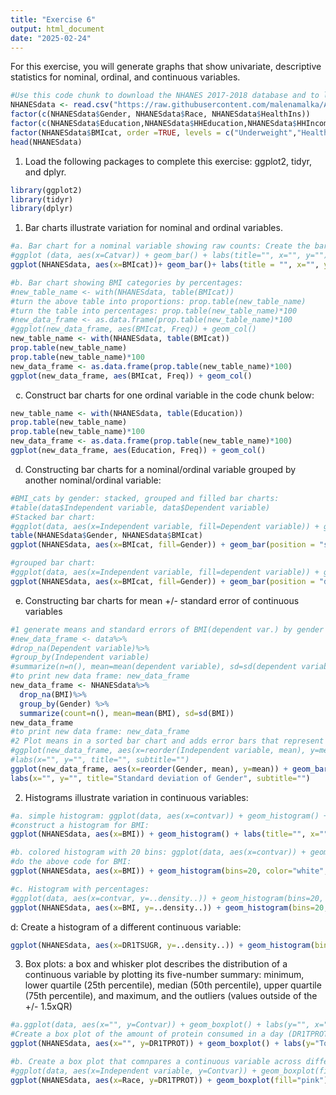 ```yaml
---
title: "Exercise 6"
output: html_document
date: "2025-02-24"
---
```


For this exercise, you will generate graphs that show univariate, descriptive statistics for nominal, ordinal, and continuous variables.
```r
#Use this code chunk to download the NHANES 2017-2018 database and to label the nominal and ordinal variables as factor variables (if necessary):
NHANESdata <- read.csv("https://raw.githubusercontent.com/malenamalka/ANTH241-SP25/refs/heads/main/data/NHANES2017-28")
factor(c(NHANESdata$Gender, NHANESdata$Race, NHANESdata$HealthIns))
factor(c(NHANESdata$Education,NHANESdata$HHEducation,NHANESdata$HHIncome,NHANESdata$FeelBad,NHANESdata$HHFoodSec),order=TRUE)
factor(NHANESdata$BMIcat, order =TRUE, levels = c("Underweight","Healthy","Overweight","Obese"))
head(NHANESdata)
```

1. Load the following packages to complete this exercise: ggplot2, tidyr, and dplyr.
```r
library(ggplot2)
library(tidyr)
library(dplyr)
```

1. Bar charts illustrate variation for nominal and ordinal variables.
```r
#a. Bar chart for a nominal variable showing raw counts: Create the bar chart for BMI categories (BMIcat)
#ggplot (data, aes(x=Catvar)) + geom_bar() + labs(title="", x="", y="")
ggplot(NHANESdata, aes(x=BMIcat))+ geom_bar()+ labs(title = "", x="", y="")
```

```r
#b. Bar chart showing BMI categories by percentages:
#new_table_name <- with(NHANESdata, table(BMIcat))
#turn the above table into proportions: prop.table(new_table_name)
#turn the table into percentages: prop.table(new_table_name)*100
#new_data_frame <- as.data.frame(prop.table(new_table_name)*100
#ggplot(new_data_frame, aes(BMIcat, Freq)) + geom_col()
new_table_name <- with(NHANESdata, table(BMIcat))
prop.table(new_table_name)
prop.table(new_table_name)*100
new_data_frame <- as.data.frame(prop.table(new_table_name)*100)
ggplot(new_data_frame, aes(BMIcat, Freq)) + geom_col()
```

c. Construct bar charts for one ordinal variable in the code chunk below:
```r
new_table_name <- with(NHANESdata, table(Education))
prop.table(new_table_name)
prop.table(new_table_name)*100
new_data_frame <- as.data.frame(prop.table(new_table_name)*100)
ggplot(new_data_frame, aes(Education, Freq)) + geom_col()
```

d. Constructing bar charts for a nominal/ordinal variable grouped by another nominal/ordinal variable:
```r
#BMI_cats by gender: stacked, grouped and filled bar charts:
#table(data$Independent variable, data$Dependent variable)
#Stacked bar chart:
#ggplot(data, aes(x=Independent variable, fill=Dependent variable)) + geom_bar(position = "stack") + labs(title="", x="", y="")
table(NHANESdata$Gender, NHANESdata$BMIcat)
ggplot(NHANESdata, aes(x=BMIcat, fill=Gender)) + geom_bar(position = "stack") + labs(title="stacked bar chart", x="BMI by Gender", y="Count")

#grouped bar chart:
#ggplot(data, aes(x=Independent variable, fill=dependent variable)) + geom_bar(position = "dodge") + labs(title="", x="Gender", y="Frequency")
ggplot(NHANESdata, aes(x=BMIcat, fill=Gender)) + geom_bar(position = "dodge") + labs(title= "grouped bar chart", x="BMI by Gender", y="Count")
```

e. Constructing bar charts for mean +/- standard error of continuous variables
```r
#1 generate means and standard errors of BMI(dependent var.) by gender (independent var)
#new_data_frame <- data%>%
#drop_na(Dependent variable)%>%
#group_by(Independent variable)
#summarize(n=n(), mean=mean(dependent variable), sd=sd(dependent variable))
#to print new data frame: new_data_frame
new_data_frame <- NHANESdata%>%
  drop_na(BMI)%>%
  group_by(Gender) %>% 
  summarize(count=n(), mean=mean(BMI), sd=sd(BMI))
new_data_frame
#to print new data frame: new_data_frame
#2 Plot means in a sorted bar chart and adds error bars that represent the standard deviation
#ggplot(new_data_frame, aes(x=reorder(Independent variable, mean), y=mean)) + geom_bar(stat="identity", fill="color") + geom_errorbar(aes(ymin=mean-sd, ymax=mean+sd), width=0.2)
#labs(x="", y="", title="", subtitle="")
ggplot(new_data_frame, aes(x=reorder(Gender, mean), y=mean)) + geom_bar(stat="identity", fill="red") + geom_errorbar(aes(ymin=mean-sd, ymax=mean+sd), width=0.2)
labs(x="", y="", title="Standard deviation of Gender", subtitle="")
```

2. Histograms illustrate variation in continuous variables:
```r
#a. simple histogram: ggplot(data, aes(x=contvar)) + geom_histogram() + labs(title="", x="", y="")
#construct a histogram for BMI:
ggplot(NHANESdata, aes(x=BMI)) + geom_histogram() + labs(title="", x="", y="")
```

```r
#b. colored histogram with 20 bins: ggplot(data, aes(x=contvar)) + geom_histogram(bins=20, color="white", fill="steelblue") + labs(title="Colored histogram with 20 bins", x="", y="")
#do the above code for BMI:
ggplot(NHANESdata, aes(x=BMI)) + geom_histogram(bins=20, color="white", fill="steelblue") + labs(title="Colored histogram with 20 bins", x="", y="")
```

```r
#c. Histogram with percentages:
#ggplot(data, aes(x=contvar, y=..density..)) + geom_histogram(bins=20, color="white", fill="steelblue") + scale_y_continuous(labels=scales::percent) + labs(title="", y="percent", x="")
ggplot(NHANESdata, aes(x=BMI, y=..density..)) + geom_histogram(bins=20, color="white", fill="steelblue") + scale_y_continuous(labels=scales::percent) + labs(title="BMI", y="percent", x="BMI")
```

d: Create a histogram of a different continuous variable:
```r
ggplot(NHANESdata, aes(x=DR1TSUGR, y=..density..)) + geom_histogram(bins=20, color="white", fill="purple") + scale_y_continuous(labels=scales::percent) + labs(title="Sugar Consumption", y="percent", x="Sugar Consumed")
```

3. Box plots: a box and whisker plot describes the distribution of a continuous variable by plotting its five-number summary: minimum, lower quartile (25th percentile), median (50th percentile), upper quartile (75th percentile), and maximum, and the outliers (values outside of the +/- 1.5xQR)
```r
#a.ggplot(data, aes(x="", y=Contvar)) + geom_boxplot() + labs(y="", x="", title="")
#Create a box plot of the amount of protein consumed in a day (DR1TPROT)
ggplot(NHANESdata, aes(x="", y=DR1TPROT)) + geom_boxplot() + labs(y="Total protein consumed daily in grams", x="", title="Box plot")
```


```r
#b. Create a box plot that comnpares a continuous variable across different levels of a nominal or ordinal variable: DR1TPROT by race:
#ggplot(data, aes(x=Independent variable, y=Contvar)) + geom_boxplot(fill="color") + labs(x="Independent variable", y="Contvar", title="")
ggplot(NHANESdata, aes(x=Race, y=DR1TPROT)) + geom_boxplot(fill="pink") + labs(x="Race", y="daily protein intake", title="daily protein intake")
```

